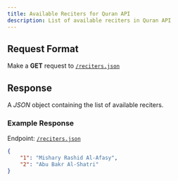 ---
title: Available Reciters for Quran API
description: List of available reciters in Quran API
---


## Request Format

Make a **GET** request to [`/reciters.json`](https://quranapi.pages.dev/api/reciters.json)

## Response

A _*JSON*_ object containing the list of available reciters.

### Example Response

Endpoint: [`/reciters.json`](https://quranapi.pages.dev/api/reciters.json)

```json copy
{
    "1": "Mishary Rashid Al-Afasy",
    "2": "Abu Bakr Al-Shatri"
}
```
